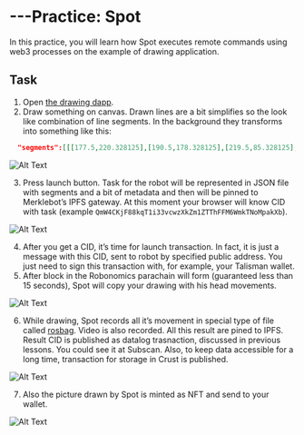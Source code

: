 # ---Practice: Spot

In this practice, you will learn how Spot executes remote commands using web3 processes on the example of drawing application.

## **Task**

1. Open [the drawing dapp](http://spot.merklebot.com).
2. Draw something on canvas. Drawn lines are a bit simplifies so the look like combination of line segments. In the background they transforms into something like this:

```json
  "segments":[[[177.5,220.328125],[190.5,178.328125],[219.5,85.328125],[231.5,54.328125],[233.5,47.328125],[235.36511763149002,52.91688964879671],[239.4736470173067,65.23149739679124],[243.59535289447004,77.59441894639015],[245.5,83.328125],[254.30087823273936,112.24995907524438],[264.87855842910164,146.26025405390618],[273.76695941091316,180.5544845056149],[277.5,210.328125]],[[131.5,167.328125],[230.2397236620671,131.27958963749234],[281.2825226385179,117.80557028326676],[332.5,117.328125]]]
```


![Alt Text](./assets/spot-draw.png)

3. Press launch button. Task for the robot will be represented in JSON file with segments and a bit of metadata and then will be pinned to Merklebot’s IPFS gateway. At this moment your browser will know CID with task (example `QmW4CKjF88kqT1i33vcwzXkZm1ZTThFFM6WmkTNoMpakXb`).

![Alt Text](./assets/spot-send.png)

4. After you get a CID, it’s time for launch transaction. In fact, it is just a message with this CID, sent to robot by specified public address. You just need to sign this transaction with, for example, your Talisman wallet.
5. After block in the Robonomics parachain will form (guaranteed less than 15 seconds), Spot will copy your drawing with his head movements.

![Alt Text](./assets/spot-picture.png)

6. While drawing, Spot records all it’s movement in special type of file called [rosbag](http://wiki.ros.org/Bags). Video is also recorded. All this result are pined to IPFS. Result CID is published as datalog trasnaction, discussed in previous lessons. You could see it at Subscan. Also, to keep data accessible for a long time, transaction for storage in Crust is published.

![Alt Text](./assets/spot-results.png)

7. Also the picture drawn by Spot is minted as NFT and send to your wallet.

![Alt Text](./assets/spot-nft.png)
